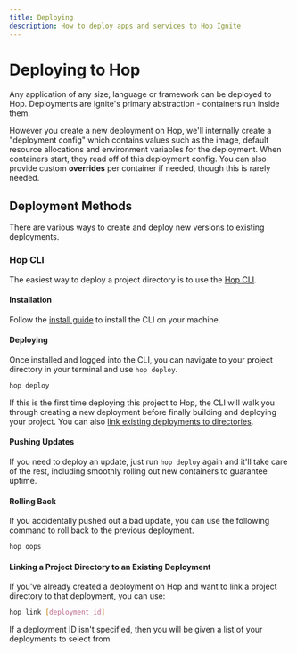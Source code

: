 ```yaml
---
title: Deploying
description: How to deploy apps and services to Hop Ignite
---
```


# Deploying to Hop

Any application of any size, language or framework can be deployed to Hop. Deployments are Ignite's primary abstraction - containers run inside them. 

However you create a new deployment on Hop, we'll internally create a "deployment config" which contains values such as the image, default resource allocations and environment variables for the deployment. When containers start, they read off of this deployment config. You can also provide custom **overrides** per container if needed, though this is rarely needed.

## Deployment Methods

There are various ways to create and deploy new versions to existing deployments.

### Hop CLI

The easiest way to deploy a project directory is to use the [Hop CLI](/cli). 

#### Installation
Follow the [install guide](/cli#install) to install the CLI on your machine.

#### Deploying
Once installed and logged into the CLI, you can navigate to your project directory in your terminal and use `hop deploy`.

```sh
hop deploy
```

If this is the first time deploying this project to Hop, the CLI will walk you through creating a new deployment before finally building and deploying your project. You can also [link existing deployments to directories](#linking-a-project-directory-to-an-existing-deployment).

#### Pushing Updates

If you need to deploy an update, just run `hop deploy` again and it'll take care of the rest, including smoothly rolling out new containers to guarantee uptime.

#### Rolling Back

If you accidentally pushed out a bad update, you can use the following command to roll back to the previous deployment.

```sh
hop oops
```

#### Linking a Project Directory to an Existing Deployment
If you've already created a deployment on Hop and want to link a project directory to that deployment, you can use:

```sh
hop link [deployment_id]
```

If a deployment ID isn't specified, then you will be given a list of your deployments to select from.